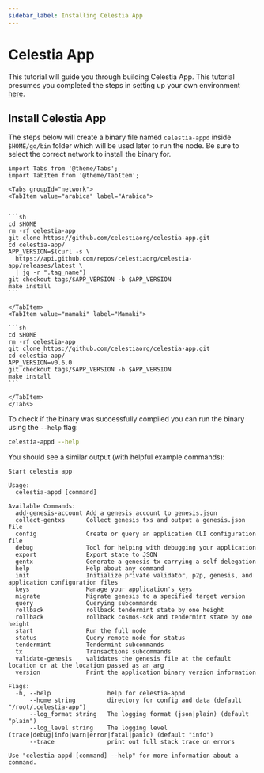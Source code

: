 ```yaml
---
sidebar_label: Installing Celestia App
---
```



# Celestia App

This tutorial will guide you through building Celestia App. This
tutorial presumes you completed the steps in setting up your
own environment [here](./environment.mdx).

## Install Celestia App

The steps below will create a binary file named `celestia-appd`
inside `$HOME/go/bin` folder which will be used later to run the node.
Be sure to select the correct network to install the binary for.

````mdx-code-block
import Tabs from '@theme/Tabs';
import TabItem from '@theme/TabItem';

<Tabs groupId="network">
<TabItem value="arabica" label="Arabica">


```sh
cd $HOME
rm -rf celestia-app
git clone https://github.com/celestiaorg/celestia-app.git
cd celestia-app/
APP_VERSION=$(curl -s \
  https://api.github.com/repos/celestiaorg/celestia-app/releases/latest \
  | jq -r ".tag_name")
git checkout tags/$APP_VERSION -b $APP_VERSION
make install
```

</TabItem>
<TabItem value="mamaki" label="Mamaki">

```sh
cd $HOME
rm -rf celestia-app
git clone https://github.com/celestiaorg/celestia-app.git
cd celestia-app/
APP_VERSION=v0.6.0
git checkout tags/$APP_VERSION -b $APP_VERSION
make install
```

</TabItem>
</Tabs>
````

To check if the binary was successfully compiled you can run the binary
using the `--help` flag:

```sh
celestia-appd --help
```

You should see a similar output (with helpful example commands):

```text
Start celestia app

Usage:
  celestia-appd [command]

Available Commands:
  add-genesis-account Add a genesis account to genesis.json
  collect-gentxs      Collect genesis txs and output a genesis.json file
  config              Create or query an application CLI configuration file
  debug               Tool for helping with debugging your application
  export              Export state to JSON
  gentx               Generate a genesis tx carrying a self delegation
  help                Help about any command
  init                Initialize private validator, p2p, genesis, and application configuration files
  keys                Manage your application's keys
  migrate             Migrate genesis to a specified target version
  query               Querying subcommands
  rollback            rollback tendermint state by one height
  rollback            rollback cosmos-sdk and tendermint state by one height
  start               Run the full node
  status              Query remote node for status
  tendermint          Tendermint subcommands
  tx                  Transactions subcommands
  validate-genesis    validates the genesis file at the default location or at the location passed as an arg
  version             Print the application binary version information

Flags:
  -h, --help                help for celestia-appd
      --home string         directory for config and data (default "/root/.celestia-app")
      --log_format string   The logging format (json|plain) (default "plain")
      --log_level string    The logging level (trace|debug|info|warn|error|fatal|panic) (default "info")
      --trace               print out full stack trace on errors

Use "celestia-appd [command] --help" for more information about a command.
```
